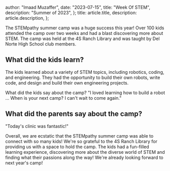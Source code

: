   author: "Imaad Muzaffer",
  date: "2023-07-15",
  title: "Week Of STEM",
  description:
    "Summer of 2023",
};
  title: article.title,
  description: article.description,
};



The STEMpathy summer camp was a huge success this year! Over 100 kids attended the camp over two weeks and had a blast discovering more about STEM. The camp was held at the 4S Ranch Library and was taught by Del Norte High School club members.

## What did the kids learn?

The kids learned about a variety of STEM topics, including robotics, coding, and engineering. They had the opportunity to build their own robots, write code, and design and build their own engineering projects.

What did the kids say about the camp?
"I loved learning how to build a robot ... When is your next camp? I can't wait to come again."


## What did the parents say about the camp?


"Today's clinic was fantastic!"


Overall, we are ecstatic that the STEMpathy summer camp was able to connect with so many kids! We're so grateful to the 4S Ranch Library for providing us with a space to hold the camp. The kids had a fun-filled learning experience, discovering more about the diverse world of STEM and finding what their passions along the way! We're already looking forward to next year's camp!

